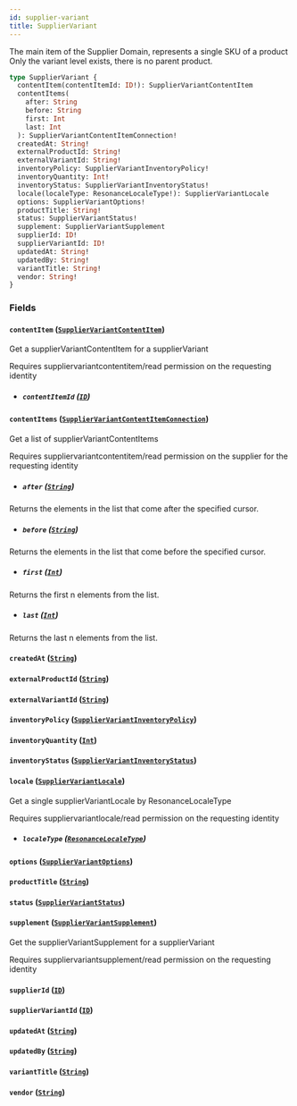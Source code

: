 ```yaml
---
id: supplier-variant
title: SupplierVariant
---
```


The main item of the Supplier Domain, represents a single SKU of a product
Only the variant level exists, there is no parent product.

```graphql
type SupplierVariant {
  contentItem(contentItemId: ID!): SupplierVariantContentItem
  contentItems(
    after: String
    before: String
    first: Int
    last: Int
  ): SupplierVariantContentItemConnection!
  createdAt: String!
  externalProductId: String!
  externalVariantId: String!
  inventoryPolicy: SupplierVariantInventoryPolicy!
  inventoryQuantity: Int!
  inventoryStatus: SupplierVariantInventoryStatus!
  locale(localeType: ResonanceLocaleType!): SupplierVariantLocale
  options: SupplierVariantOptions!
  productTitle: String!
  status: SupplierVariantStatus!
  supplement: SupplierVariantSupplement
  supplierId: ID!
  supplierVariantId: ID!
  updatedAt: String!
  updatedBy: String!
  variantTitle: String!
  vendor: String!
}
```

### Fields

#### `contentItem` ([`SupplierVariantContentItem`](/developers/supplier-apis/supply-api/graphql/reference/objects/supplier-variant-content-item))

Get a supplierVariantContentItem for a supplierVariant

Requires suppliervariantcontentitem/read permission on the requesting identity

- ##### `contentItemId` ([`ID`](/developers/supplier-apis/supply-api/graphql/reference/scalars/id))

#### `contentItems` ([`SupplierVariantContentItemConnection`](/developers/supplier-apis/supply-api/graphql/reference/objects/supplier-variant-content-item-connection))

Get a list of supplierVariantContentItems

Requires suppliervariantcontentitem/read permission on the supplier for the requesting identity

- ##### `after` ([`String`](/developers/supplier-apis/supply-api/graphql/reference/scalars/string))

Returns the elements in the list that come after the specified cursor.

- ##### `before` ([`String`](/developers/supplier-apis/supply-api/graphql/reference/scalars/string))

Returns the elements in the list that come before the specified cursor.

- ##### `first` ([`Int`](/developers/supplier-apis/supply-api/graphql/reference/scalars/int))

Returns the first n elements from the list.

- ##### `last` ([`Int`](/developers/supplier-apis/supply-api/graphql/reference/scalars/int))

Returns the last n elements from the list.

#### `createdAt` ([`String`](/developers/supplier-apis/supply-api/graphql/reference/scalars/string))

#### `externalProductId` ([`String`](/developers/supplier-apis/supply-api/graphql/reference/scalars/string))

#### `externalVariantId` ([`String`](/developers/supplier-apis/supply-api/graphql/reference/scalars/string))

#### `inventoryPolicy` ([`SupplierVariantInventoryPolicy`](/developers/supplier-apis/supply-api/graphql/reference/enums/supplier-variant-inventory-policy))

#### `inventoryQuantity` ([`Int`](/developers/supplier-apis/supply-api/graphql/reference/scalars/int))

#### `inventoryStatus` ([`SupplierVariantInventoryStatus`](/developers/supplier-apis/supply-api/graphql/reference/enums/supplier-variant-inventory-status))

#### `locale` ([`SupplierVariantLocale`](/developers/supplier-apis/supply-api/graphql/reference/objects/supplier-variant-locale))

Get a single supplierVariantLocale by ResonanceLocaleType

Requires suppliervariantlocale/read permission on the requesting identity

- ##### `localeType` ([`ResonanceLocaleType`](/developers/supplier-apis/supply-api/graphql/reference/enums/resonance-locale-type))

#### `options` ([`SupplierVariantOptions`](/developers/supplier-apis/supply-api/graphql/reference/objects/supplier-variant-options))

#### `productTitle` ([`String`](/developers/supplier-apis/supply-api/graphql/reference/scalars/string))

#### `status` ([`SupplierVariantStatus`](/developers/supplier-apis/supply-api/graphql/reference/enums/supplier-variant-status))

#### `supplement` ([`SupplierVariantSupplement`](/developers/supplier-apis/supply-api/graphql/reference/objects/supplier-variant-supplement))

Get the supplierVariantSupplement for a supplierVariant

Requires suppliervariantsupplement/read permission on the requesting identity

#### `supplierId` ([`ID`](/developers/supplier-apis/supply-api/graphql/reference/scalars/id))

#### `supplierVariantId` ([`ID`](/developers/supplier-apis/supply-api/graphql/reference/scalars/id))

#### `updatedAt` ([`String`](/developers/supplier-apis/supply-api/graphql/reference/scalars/string))

#### `updatedBy` ([`String`](/developers/supplier-apis/supply-api/graphql/reference/scalars/string))

#### `variantTitle` ([`String`](/developers/supplier-apis/supply-api/graphql/reference/scalars/string))

#### `vendor` ([`String`](/developers/supplier-apis/supply-api/graphql/reference/scalars/string))
